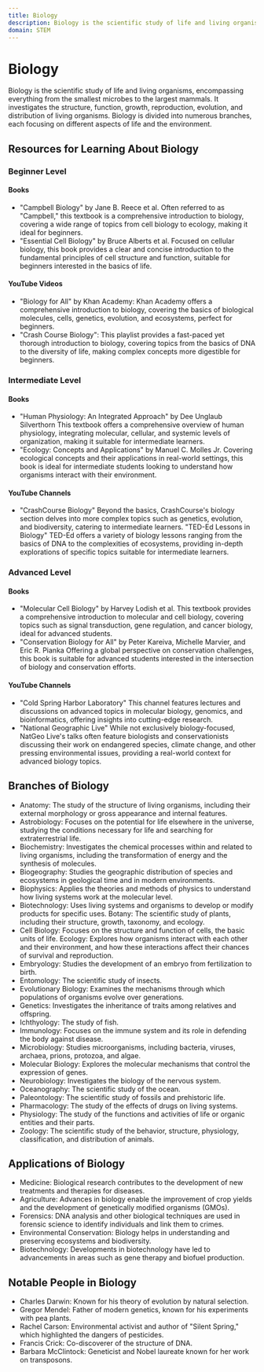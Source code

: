 ```yaml
---
title: Biology
description: Biology is the scientific study of life and living organisms, encompassing everything from the smallest microbes to the largest mammals.
domain: STEM
---
```


# Biology

Biology is the scientific study of life and living organisms, encompassing everything from the smallest microbes to the largest mammals. It investigates the structure, function, growth, reproduction, evolution, and distribution of living organisms. Biology is divided into numerous branches, each focusing on different aspects of life and the environment.

## Resources for Learning About Biology

### Beginner Level
#### Books
- "Campbell Biology" by Jane B. Reece et al.
Often referred to as "Campbell," this textbook is a comprehensive introduction to biology, covering a wide range of topics from cell biology to ecology, making it ideal for beginners.
- "Essential Cell Biology" by Bruce Alberts et al.
Focused on cellular biology, this book provides a clear and concise introduction to the fundamental principles of cell structure and function, suitable for beginners interested in the basics of life.
#### YouTube Videos
- "Biology for All" by Khan Academy: Khan Academy offers a comprehensive introduction to biology, covering the basics of biological molecules, cells, genetics, evolution, and ecosystems, perfect for beginners.
- "Crash Course Biology": This playlist provides a fast-paced yet thorough introduction to biology, covering topics from the basics of DNA to the diversity of life, making complex concepts more digestible for beginners.
### Intermediate Level
#### Books
- "Human Physiology: An Integrated Approach" by Dee Unglaub Silverthorn
This textbook offers a comprehensive overview of human physiology, integrating molecular, cellular, and systemic levels of organization, making it suitable for intermediate learners.
- "Ecology: Concepts and Applications" by Manuel C. Molles Jr.
Covering ecological concepts and their applications in real-world settings, this book is ideal for intermediate students looking to understand how organisms interact with their environment.
#### YouTube Channels
- "CrashCourse Biology"
Beyond the basics, CrashCourse's biology section delves into more complex topics such as genetics, evolution, and biodiversity, catering to intermediate learners.
"TED-Ed Lessons in Biology"
TED-Ed offers a variety of biology lessons ranging from the basics of DNA to the complexities of ecosystems, providing in-depth explorations of specific topics suitable for intermediate learners.
### Advanced Level
#### Books
- "Molecular Cell Biology" by Harvey Lodish et al.
This textbook provides a comprehensive introduction to molecular and cell biology, covering topics such as signal transduction, gene regulation, and cancer biology, ideal for advanced students.
- "Conservation Biology for All" by Peter Kareiva, Michelle Marvier, and Eric R. Pianka
Offering a global perspective on conservation challenges, this book is suitable for advanced students interested in the intersection of biology and conservation efforts.
#### YouTube Channels
- "Cold Spring Harbor Laboratory"
This channel features lectures and discussions on advanced topics in molecular biology, genomics, and bioinformatics, offering insights into cutting-edge research.
- "National Geographic Live"
While not exclusively biology-focused, NatGeo Live's talks often feature biologists and conservationists discussing their work on endangered species, climate change, and other pressing environmental issues, providing a real-world context for advanced biology topics.

## Branches of Biology
- Anatomy: The study of the structure of living organisms, including their external morphology or gross appearance and internal features.
- Astrobiology: Focuses on the potential for life elsewhere in the universe, studying the conditions necessary for life and searching for extraterrestrial life.
- Biochemistry: Investigates the chemical processes within and related to living organisms, including the transformation of energy and the synthesis of molecules.
- Biogeography: Studies the geographic distribution of species and ecosystems in geological time and in modern environments.
- Biophysics: Applies the theories and methods of physics to understand how living systems work at the molecular level.
- Biotechnology: Uses living systems and organisms to develop or modify products for specific uses.
Botany: The scientific study of plants, including their structure, growth, taxonomy, and ecology.
- Cell Biology: Focuses on the structure and function of cells, the basic units of life.
Ecology: Explores how organisms interact with each other and their environment, and how these interactions affect their chances of survival and reproduction.
- Embryology: Studies the development of an embryo from fertilization to birth.
- Entomology: The scientific study of insects.
- Evolutionary Biology: Examines the mechanisms through which populations of organisms evolve over generations.
- Genetics: Investigates the inheritance of traits among relatives and offspring.
- Ichthyology: The study of fish.
- Immunology: Focuses on the immune system and its role in defending the body against disease.
- Microbiology: Studies microorganisms, including bacteria, viruses, archaea, prions, protozoa, and algae.
- Molecular Biology: Explores the molecular mechanisms that control the expression of genes.
- Neurobiology: Investigates the biology of the nervous system.
- Oceanography: The scientific study of the ocean.
- Paleontology: The scientific study of fossils and prehistoric life.
- Pharmacology: The study of the effects of drugs on living systems.
- Physiology: The study of the functions and activities of life or organic entities and their parts.
- Zoology: The scientific study of the behavior, structure, physiology, classification, and distribution of animals.

## Applications of Biology
- Medicine: Biological research contributes to the development of new treatments and therapies for diseases.
- Agriculture: Advances in biology enable the improvement of crop yields and the development of genetically modified organisms (GMOs).
- Forensics: DNA analysis and other biological techniques are used in forensic science to identify individuals and link them to crimes.
- Environmental Conservation: Biology helps in understanding and preserving ecosystems and biodiversity.
- Biotechnology: Developments in biotechnology have led to advancements in areas such as gene therapy and biofuel production.

## Notable People in Biology
- Charles Darwin: Known for his theory of evolution by natural selection.
- Gregor Mendel: Father of modern genetics, known for his experiments with pea plants.
- Rachel Carson: Environmental activist and author of "Silent Spring," which highlighted the dangers of pesticides.
- Francis Crick: Co-discoverer of the structure of DNA.
- Barbara McClintock: Geneticist and Nobel laureate known for her work on transposons.